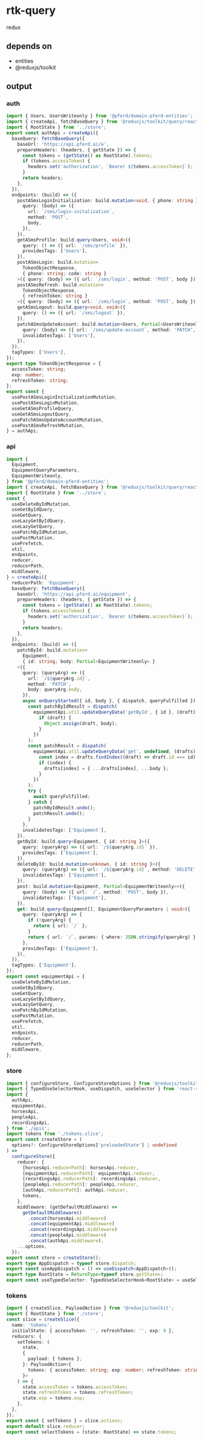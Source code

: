 # rtk-query

redux

## depends on

- entities
- @reduxjs/toolkit

## output

### auth

```typescript title="auth.api.ts"
import { Users, UsersWriteonly } from '@pferd/domain-pferd-entities';
import { createApi, fetchBaseQuery } from '@reduxjs/toolkit/query/react';
import { RootState } from '../store';
export const authApi = createApi({
  baseQuery: fetchBaseQuery({
    baseUrl: 'https://api.pferd.ai/a',
    prepareHeaders: (headers, { getState }) => {
      const tokens = (getState() as RootState).tokens;
      if (tokens.accessToken) {
        headers.set('authorization', `Bearer ${tokens.accessToken}`);
      }
      return headers;
    },
  }),
  endpoints: (build) => ({
    postASmsLoginInitialization: build.mutation<void, { phone: string }>({
      query: (body) => ({
        url: `/sms/login-initalization`,
        method: 'POST',
        body,
      }),
    }),
    getASmsProfile: build.query<Users, void>({
      query: () => ({ url: `/sms/profile` }),
      providesTags: ['Users'],
    }),
    postASmsLogin: build.mutation<
      TokenObjectResponse,
      { phone: string; code: string }
    >({ query: (body) => ({ url: `/sms/login`, method: 'POST', body }) }),
    postASmsRefresh: build.mutation<
      TokenObjectResponse,
      { refreshToken: string }
    >({ query: (body) => ({ url: `/sms/login`, method: 'POST', body }) }),
    getASmsLogout: build.query<void, void>({
      query: () => ({ url: `/sms/logout` }),
    }),
    patchASmsUpdateAccount: build.mutation<Users, Partial<UsersWriteonly>>({
      query: (body) => ({ url: `/sms/update-account`, method: 'PATCH', body }),
      invalidatesTags: ['Users'],
    }),
  }),
  tagTypes: ['Users'],
});
export type TokenObjectResponse = {
  accessToken: string;
  exp: number;
  refreshToken: string;
};
export const {
  usePostASmsLoginInitializationMutation,
  usePostASmsLoginMutation,
  useGetASmsProfileQuery,
  useGetASmsLogoutQuery,
  usePatchASmsUpdateAccountMutation,
  usePostASmsRefreshMutation,
} = authApi;
```

### api

```typescript title="equipment.api.ts"
import {
  Equipment,
  EquipmentQueryParameters,
  EquipmentWriteonly,
} from '@pferd/domain-pferd-entities';
import { createApi, fetchBaseQuery } from '@reduxjs/toolkit/query/react';
import { RootState } from '../store';
const {
  useDeleteByIdMutation,
  useGetByIdQuery,
  useGetQuery,
  useLazyGetByIdQuery,
  useLazyGetQuery,
  usePatchByIdMutation,
  usePostMutation,
  usePrefetch,
  util,
  endpoints,
  reducer,
  reducerPath,
  middleware,
} = createApi({
  reducerPath: 'Equipment',
  baseQuery: fetchBaseQuery({
    baseUrl: 'https://api.pferd.ai/equipment',
    prepareHeaders: (headers, { getState }) => {
      const tokens = (getState() as RootState).tokens;
      if (tokens.accessToken) {
        headers.set('authorization', `Bearer ${tokens.accessToken}`);
      }
      return headers;
    },
  }),
  endpoints: (build) => ({
    patchById: build.mutation<
      Equipment,
      { id: string; body: Partial<EquipmentWriteonly> }
    >({
      query: (queryArg) => ({
        url: `/${queryArg.id}`,
        method: 'PATCH',
        body: queryArg.body,
      }),
      async onQueryStarted({ id, body }, { dispatch, queryFulfilled }) {
        const patchByIdResult = dispatch(
          equipmentApi.util.updateQueryData('getById', { id }, (draft) => {
            if (draft) {
              Object.assign(draft, body);
            }
          })
        );
        const patchResult = dispatch(
          equipmentApi.util.updateQueryData('get', undefined, (drafts) => {
            const index = drafts.findIndex((draft) => draft.id === id);
            if (index) {
              drafts[index] = { ...drafts[index], ...body };
            }
          })
        );
        try {
          await queryFulfilled;
        } catch {
          patchByIdResult.undo();
          patchResult.undo();
        }
      },
      invalidatesTags: ['Equipment'],
    }),
    getById: build.query<Equipment, { id: string }>({
      query: (queryArg) => ({ url: `/${queryArg.id}` }),
      providesTags: ['Equipment'],
    }),
    deleteById: build.mutation<unknown, { id: string }>({
      query: (queryArg) => ({ url: `/${queryArg.id}`, method: 'DELETE' }),
      invalidatesTags: ['Equipment'],
    }),
    post: build.mutation<Equipment, Partial<EquipmentWriteonly>>({
      query: (body) => ({ url: `/`, method: 'POST', body }),
      invalidatesTags: ['Equipment'],
    }),
    get: build.query<Equipment[], EquipmentQueryParameters | void>({
      query: (queryArg) => {
        if (!queryArg) {
          return { url: `/` };
        }
        return { url: `/`, params: { where: JSON.stringify(queryArg) } };
      },
      providesTags: ['Equipment'],
    }),
  }),
  tagTypes: ['Equipment'],
});
export const equipmentApi = {
  useDeleteByIdMutation,
  useGetByIdQuery,
  useGetQuery,
  useLazyGetByIdQuery,
  useLazyGetQuery,
  usePatchByIdMutation,
  usePostMutation,
  usePrefetch,
  util,
  endpoints,
  reducer,
  reducerPath,
  middleware,
};
```

### store

```typescript title="store.ts"
import { configureStore, ConfigureStoreOptions } from '@reduxjs/toolkit';
import { TypedUseSelectorHook, useDispatch, useSelector } from 'react-redux';
import {
  authApi,
  equipmentApi,
  horsesApi,
  peopleApi,
  recordingsApi,
} from './apis';
import tokens from './tokens.slice';
export const createStore = (
  options?: ConfigureStoreOptions['preloadedState'] | undefined
) =>
  configureStore({
    reducer: {
      [horsesApi.reducerPath]: horsesApi.reducer,
      [equipmentApi.reducerPath]: equipmentApi.reducer,
      [recordingsApi.reducerPath]: recordingsApi.reducer,
      [peopleApi.reducerPath]: peopleApi.reducer,
      [authApi.reducerPath]: authApi.reducer,
      tokens,
    },
    middleware: (getDefaultMiddleware) =>
      getDefaultMiddleware()
        .concat(horsesApi.middleware)
        .concat(equipmentApi.middleware)
        .concat(recordingsApi.middleware)
        .concat(peopleApi.middleware)
        .concat(authApi.middleware),
    ...options,
  });
export const store = createStore();
export type AppDispatch = typeof store.dispatch;
export const useAppDispatch = () => useDispatch<AppDispatch>();
export type RootState = ReturnType<typeof store.getState>;
export const useTypedSelector: TypedUseSelectorHook<RootState> = useSelector;
```

### tokens

```typescript title="tokens.slice.ts"
import { createSlice, PayloadAction } from '@reduxjs/toolkit';
import { RootState } from './store';
const slice = createSlice({
  name: 'tokens',
  initialState: { accessToken: '', refreshToken: '', exp: 0 },
  reducers: {
    setTokens: (
      state,
      {
        payload: { tokens },
      }: PayloadAction<{
        tokens: { accessToken: string; exp: number; refreshToken: string };
      }>
    ) => {
      state.accessToken = tokens.accessToken;
      state.refreshToken = tokens.refreshToken;
      state.exp = tokens.exp;
    },
  },
});
export const { setTokens } = slice.actions;
export default slice.reducer;
export const selectTokens = (state: RootState) => state.tokens;
```
